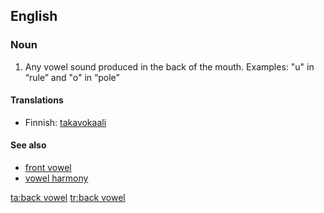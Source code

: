 {{wikipedia}}
==English==

===Noun===
{{en-noun|sg=[[back]] [[vowel]]}}

# {{phonetics}} Any vowel sound produced in the back of the mouth. Examples: "u" in “rule” and "o" in “pole”

====Translations====
{{top}}
*Finnish: [[takavokaali]]
{{bottom}}

====See also====
*[[front vowel]]
*[[vowel harmony]]

[[ta:back vowel]]
[[tr:back vowel]]